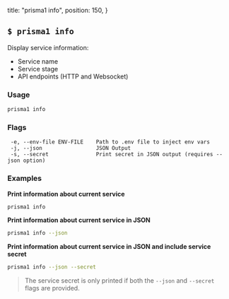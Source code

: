   title: "prisma1 info",
  position: 150,
}

## `$ prisma1 info`

Display service information:

- Service name
- Service stage
- API endpoints (HTTP and Websocket)

### Usage

```bash
prisma1 info
```

### Flags

```
 -e, --env-file ENV-FILE    Path to .env file to inject env vars
 -j, --json                 JSON Output
 -s, --secret               Print secret in JSON output (requires --json option)
```

### Examples

**Print information about current service**

```bash
prisma1 info
```

**Print information about current service in JSON**

```bash
prisma1 info --json
```

**Print information about current service in JSON and include service secret**

```bash
prisma1 info --json --secret
```

> The service secret is only printed if both the `--json` and `--secret` flags are provided.